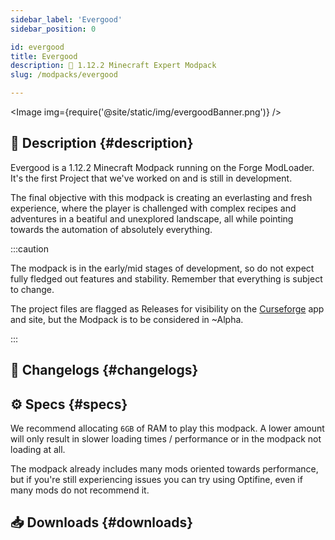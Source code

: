 ```yaml
---
sidebar_label: 'Evergood'
sidebar_position: 0

id: evergood
title: Evergood
description: 🌻 1.12.2 Minecraft Expert Modpack
slug: /modpacks/evergood

---
```


<head>
    <meta content="Evergood" property="og:title" />
    <meta content="Evergood Team" property="og:site_name" />
    <meta content="🌻 Evergood is a 1.12.2 Minecraft Modpack featuring relevant mods, progression-driven quests and complex recipes" property="og:description" />
    <meta content="https://evergoodteam.github.io/docs/modpacks/evergood" property="og:url" />
    <meta content="https://evergoodteam.github.io/img/evergoodIcon.png" property="og:image" />
    <meta content="#ffdc32" data-react-helmet="true" name="theme-color" />
    <meta name="twitter:card" content="app" />
</head>


<Image img={require('@site/static/img/evergoodBanner.png')} />

## 📑 Description {#description}

Evergood is a 1.12.2 Minecraft Modpack running on the Forge ModLoader. It's the first Project that we've worked on and is still in development.

The final objective with this modpack is creating an everlasting and fresh experience, where the player is challenged with complex recipes and adventures in a beatiful and unexplored landscape, all while pointing towards the automation of absolutely everything.

:::caution

The modpack is in the early/mid stages of development, so do not expect fully fledged out features and stability. Remember that everything is subject to change.

The project files are flagged as Releases for visibility on the [Curseforge](https://www.curseforge.com/minecraft/modpacks/evergood) app and site, but the Modpack is to be considered in ~Alpha.

:::

## 📰 Changelogs {#changelogs}

<Changelog project = "evergood" version= "0.2.97"></Changelog>
<Changelog project = "evergood" version = "0.2.96"></Changelog>

## ⚙️ Specs {#specs}

We recommend allocating `6GB` of RAM to play this modpack. A lower amount will only result in slower loading times / performance or in the modpack not loading at all.  

The modpack already includes many mods oriented towards performance, but if you're still experiencing issues you can try using Optifine, even if many mods do not recommend it.

## 📥 Downloads {#downloads}


<div style={{textAlign: 'center', margin: '2rem'}}><Curseforge type ="modpacks" project = "evergood"/></div>
